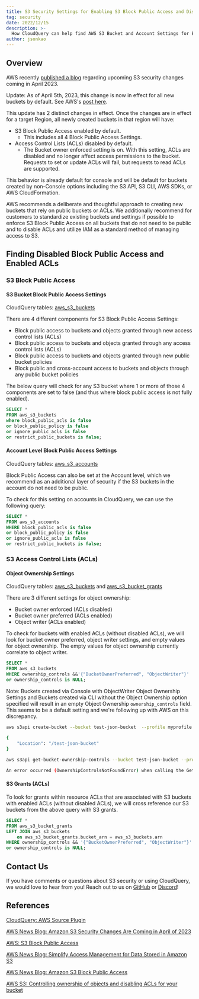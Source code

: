 ```yaml
---
title: S3 Security Settings for Enabling S3 Block Public Access and Disabling ACLs
tag: security
date: 2022/12/15
description: >-
  How CloudQuery can help find AWS S3 Bucket and Account Settings for Block Public Access and Access Control Lists (ACLs).  Amazon is changing S3 security default behavior to enable Block Public Access and disable Access Control Lists.
author: jsonkao
---
```



<BlogHeader/>

## Overview

AWS recently [published a blog](https://aws.amazon.com/blogs/aws/heads-up-amazon-s3-security-changes-are-coming-in-april-of-2023/) regarding upcoming S3 security changes coming in April 2023.

Update: As of April 5th, 2023, this change is now in effect for all new buckets by default.  See AWS's [post here](https://aws.amazon.com/about-aws/whats-new/2023/04/amazon-s3-two-security-best-practices-buckets-default/). 

This update has 2 distinct changes in effect.   Once the changes are in effect for a target Region, all newly created buckets in that region will have:

- S3 Block Public Access enabled by default.
    - This includes all 4 Block Public Access Settings.
- Access Control Lists (ACLs) disabled by default.
    - The Bucket owner enforced setting is on.  With this setting, ACLs are disabled and no longer affect access permissions to the bucket.  Requests to set or update ACLs will fail, but requests to read ACLs are supported.

This behavior is already default for console and will be default for buckets created by non-Console options including the S3 API, S3 CLI, AWS SDKs, or AWS CloudFormation.

AWS recommends a deliberate and thoughtful approach to creating new buckets that rely on public buckets or ACLs.  We additionally recommend for customers to standardize existing buckets and settings if possible to enforce S3 Block Public Access on all buckets that do not need to be public and to disable ACLs and utilize IAM as a standard method of managing access to S3.

## Finding Disabled Block Public Access and Enabled ACLs

### S3 Block Public Access

#### S3 Bucket Block Public Access Settings

CloudQuery tables: [aws_s3_buckets](https://www.cloudquery.io/docs/plugins/sources/aws/tables/aws_s3_buckets) 

There are 4 different components for S3 Block Public Access Settings:

- Block public access to buckets and objects granted through new access control lists (ACLs)
- Block public access to buckets and objects granted through any access control lists (ACLs)
- Block public access to buckets and objects granted through new public bucket policies
- Block public and cross-account access to buckets and objects through any public bucket policies

The below query will check for any S3 bucket where 1 or more of those 4 components are set to false (and thus where block public access is not fully enabled).

```sql copy
SELECT * 
FROM aws_s3_buckets 
where block_public_acls is false 
or block_public_policy is false 
or ignore_public_acls is false 
or restrict_public_buckets is false;
```

#### Account Level Block Public Access Settings

CloudQuery tables: [aws_s3_accounts](https://www.cloudquery.io/docs/plugins/sources/aws/tables/aws_s3_accounts)

Block Public Access can also be set at the Account level, which we recommend as an additional layer of security if the S3 buckets in the account do not need to be public.

To check for this setting on accounts in CloudQuery, we can use the following query:

```sql copy
SELECT * 
FROM aws_s3_accounts 
WHERE block_public_acls is false 
or block_public_policy is false 
or ignore_public_acls is false 
or restrict_public_buckets is false;
```

### S3 Access Control Lists (ACLs)

#### Object Ownership Settings

CloudQuery tables: [aws_s3_buckets](https://www.cloudquery.io/docs/plugins/sources/aws/tables/aws_s3_buckets) and [aws_s3_bucket_grants](https://www.cloudquery.io/docs/plugins/sources/aws/tables/aws_s3_bucket_grants)

There are 3 different settings for object ownership: 

- Bucket owner enforced (ACLs disabled)
- Bucket owner preferred (ACLs enabled)
- Object writer (ACLs enabled)

To check for buckets with enabled ACLs (without disabled ACLs), we will look for bucket owner preferred, object writer settings, and empty values for object ownership.  The empty values for object ownership currently correlate to object writer.

```sql copy
SELECT * 
FROM aws_s3_buckets 
WHERE ownership_controls &&'{"BucketOwnerPreferred", "ObjectWriter"}' 
or ownership_controls is NULL;
```

Note: Buckets created via Console with ObjectWriter Object Ownership Settings and Buckets created via CLI without the Object Ownership option specified will result in an empty Object Ownership `ownership_controls` field.  This seems to be a default setting and we're following up with AWS on this discrepancy.

```bash copy
aws s3api create-bucket --bucket test-json-bucket  --profile myprofile --region us-east-1
 
{
    "Location": "/test-json-bucket"
}

aws s3api get-bucket-ownership-controls --bucket test-json-bucket --profile myprofile

An error occurred (OwnershipControlsNotFoundError) when calling the GetBucketOwnershipControls operation: The bucket ownership controls were not found
```

#### S3 Grants (ACLs)

To look for grants within resource ACLs that are associated with S3 buckets with enabled ACLs (without disabled ACLs), we will cross reference our S3 buckets from the above query with S3 grants.

```sql copy
SELECT * 
FROM aws_s3_bucket_grants 
LEFT JOIN aws_s3_buckets 
	on aws_s3_bucket_grants.bucket_arn = aws_s3_buckets.arn 
WHERE ownership_controls && '{"BucketOwnerPreferred", "ObjectWriter"}'
or ownership_controls is NULL;
```

## Contact Us

If you have comments or questions about S3 security or using CloudQuery, we would love to hear from you! Reach out to us on [GitHub](https://github.com/cloudquery/cloudquery) or [Discord](https://cloudquery.io/discord)!

## References

[CloudQuery: AWS Source Plugin](https://www.cloudquery.io/docs/plugins/sources/aws/overview)

[AWS News Blog: Amazon S3 Security Changes Are Coming in April of 2023](https://aws.amazon.com/blogs/aws/heads-up-amazon-s3-security-changes-are-coming-in-april-of-2023/)

[AWS: S3 Block Public Access](https://aws.amazon.com/blogs/aws/amazon-s3-block-public-access-another-layer-of-protection-for-your-accounts-and-buckets/)

[AWS News Blog: Simplify Access Management for Data Stored in Amazon S3](https://aws.amazon.com/blogs/aws/new-simplify-access-management-for-data-stored-in-amazon-s3/)

[AWS News Blog: Amazon S3 Block Public Access](https://aws.amazon.com/blogs/aws/amazon-s3-block-public-access-another-layer-of-protection-for-your-accounts-and-buckets/) 

[AWS S3: Controlling ownership of objects and disabling ACLs for your bucket](https://docs.aws.amazon.com/AmazonS3/latest/userguide/about-object-ownership.html)

